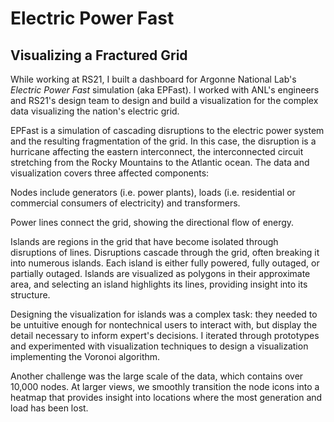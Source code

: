 # Electric Power Fast

## Visualizing a Fractured Grid

While working at RS21, I built a dashboard for Argonne National Lab's _Electric Power Fast_ simulation (aka EPFast). I worked with ANL's engineers and RS21's design team to design and build a visualization for the complex data visualizing the nation's electric grid.

EPFast is a simulation of cascading disruptions to the electric power system and the resulting fragmentation of the grid. In this case, the disruption is a hurricane affecting the eastern interconnect, the interconnected circuit stretching from the Rocky Mountains to the Atlantic ocean. The data and visualization covers three affected components:

Nodes include generators (i.e. power plants), loads (i.e. residential or commercial consumers of electricity) and transformers.

Power lines connect the grid, showing the directional flow of energy.

Islands are regions in the grid that have become isolated through disruptions of lines. Disruptions cascade through the grid, often breaking it into numerous islands. Each island is either fully powered, fully outaged, or partially outaged. Islands are visualized as polygons in their approximate area, and selecting an island highlights its lines, providing insight into its structure.

Designing the visualization for islands was a complex task: they needed to be untuitive enough for nontechnical users to interact with, but display the detail necessary to inform expert's decisions. I iterated through prototypes and experimented with visualization techniques to design a visualization implementing the Voronoi algorithm.

Another challenge was the large scale of the data, which contains over 10,000 nodes. At larger views, we smoothly transition the node icons into a heatmap that provides insight into locations where the most generation and load has been lost.

